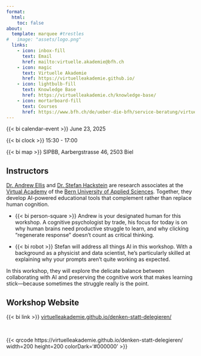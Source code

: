 ```yaml
---
format:
  html:
    toc: false
about:
  template: marquee #trestles
#   image: "assets/logo.png"
  links:
    - icon: inbox-fill
      text: Email
      href: mailto:virtuelle.akademie@bfh.ch
    - icon: magic
      text: Virtuelle Akademie
      href: https://virtuelleakademie.github.io/
    - icon: lightbulb-fill
      text: Knowledge Base
      href: https://virtuelleakademie.ch/knowledge-base/
    - icon: mortarboard-fill
      text: Courses
      href: https://www.bfh.ch/de/ueber-die-bfh/service-beratung/virtuelle-akademie/
---
```



{{< bi calendar-event >}} June 23, 2025

{{< bi clock >}} 15:30 - 17:00

{{< bi map >}} SIPBB, Aarbergstrasse 46, 2503 Biel


## Instructors

[Dr. Andrew Ellis](mailto:andrew.ellis@bfh.ch) and [Dr. Stefan Hackstein](mailto:stefan.hackstein@bfh.ch) are research associates at the [Virtual Academy](https://virtuelleakademie.ch/) of the [Bern University of Applied Sciences](https://www.bfh.ch). Together, they develop AI-powered educational tools that complement rather than replace human cognition.


- {{< bi person-square >}} Andrew is your designated human for this workshop. A cognitive psychologist by trade, his focus for today is on why human brains need productive struggle to learn, and why clicking "regenerate response" doesn't count as critical thinking.

- {{< bi robot >}} Stefan will address all things AI in this workshop. With a background as a physicist and data scientist, he's particularly skilled at explaining why your prompts aren't quite working as expected.

In this workshop, they will explore the delicate balance between collaborating with AI  and preserving the cognitive work that makes learning stick---because sometimes the struggle really is the point.


## Workshop Website

{{< bi link >}} [virtuelleakademie.github.io/denken-statt-delegieren/](https://virtuelleakademie.github.io/denken-statt-delegieren/)

<br>

{{< qrcode https://virtuelleakademie.github.io/denken-statt-delegieren/ width=200 height=200 colorDark='#000000' >}}
